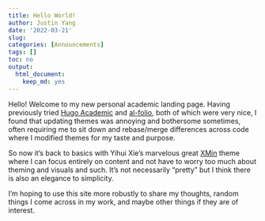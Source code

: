 ```yaml
---
title: Hello World!
author: Justin Yang
date: '2022-03-21'
slug: 
categories: [Announcements]
tags: []
toc: no
output:
  html_document:
    keep_md: yes  
---
```


Hello! Welcome to my new personal academic landing page. Having previously tried [Hugo Academic](https://academic-demo.netlify.app) and [al-folio](https://github.com/alshedivat/al-folio), both of which were very nice, I found that updating themes was annoying and bothersome sometimes, often requiring me to sit down and rebase/merge differences across code where I modified themes for my taste and purpose. 

So now it's back to basics with Yihui Xie's marvelous great [XMin](https://github.com/yihui/hugo-xmin) theme where I can focus entirely on content and not have to worry too much about theming and visuals and such. It's not necessarily "pretty" but I think there is also an elegance to simplicity. 

I'm hoping to use this site more robustly to share my thoughts, random things I come across in my work, and maybe other things if they are of interest.
